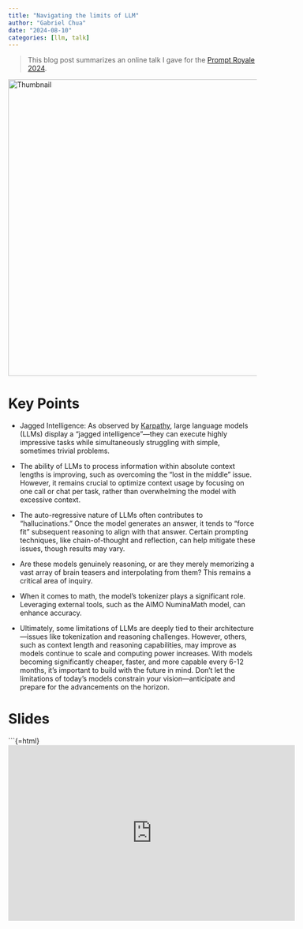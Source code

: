 ```yaml
---
title: "Navigating the limits of LLM"
author: "Gabriel Chua"
date: "2024-08-10"
categories: [llm, talk]
---
```


> This blog post summarizes an online talk I gave for the [Prompt Royale 2024](https://minicolee.medium.com/how-govtech-designed-the-worlds-first-gpt-4-live-tournament-6249cfc8aa97).

<img src="thumbnail.png" alt="Thumbnail" width="600"/>

# Key Points

- Jagged Intelligence: As observed by [Karpathy](https://x.com/karpathy/status/1816531576228053133), large language models (LLMs) display a “jagged intelligence”—they can execute highly impressive tasks while simultaneously struggling with simple, sometimes trivial problems.

- The ability of LLMs to process information within absolute context lengths is improving, such as overcoming the “lost in the middle” issue. However, it remains crucial to optimize context usage by focusing on one call or chat per task, rather than overwhelming the model with excessive context.

- The auto-regressive nature of LLMs often contributes to “hallucinations.” Once the model generates an answer, it tends to “force fit” subsequent reasoning to align with that answer. Certain prompting techniques, like chain-of-thought and reflection, can help mitigate these issues, though results may vary.

- Are these models genuinely reasoning, or are they merely memorizing a vast array of brain teasers and interpolating from them? This remains a critical area of inquiry.

- When it comes to math, the model’s tokenizer plays a significant role. Leveraging external tools, such as the AIMO NuminaMath model, can enhance accuracy.

- Ultimately, some limitations of LLMs are deeply tied to their architecture—issues like tokenization and reasoning challenges. However, others, such as context length and reasoning capabilities, may improve as models continue to scale and computing power increases. With models becoming significantly cheaper, faster, and more capable every 6-12 months, it’s important to build with the future in mind. Don’t let the limitations of today’s models constrain your vision—anticipate and prepare for the advancements on the horizon.

# Slides

```{=html}
<iframe src="https://docs.google.com/presentation/d/e/2PACX-1vQh0L2fBHW4KJC6r7rfOdb2y9rjUM-FXN7nQemQkZM4EuTsXbKzRMwbVB2HA4tO6drfo7YuEovdJmbk/embed?start=false&loop=false&delayms=3000" frameborder="0" width="581" height="356" allowfullscreen="true" mozallowfullscreen="true" webkitallowfullscreen="true"></iframe>


